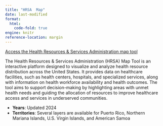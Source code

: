 ```yaml
---
title: "HRSA  Map"
date: last-modified
format: 
  html:
    code-fold: true
engine: knitr
reference-location: margin
---
```


[Access the Health Resources & Services Administration map tool](https://data.hrsa.gov/maps/map-tool/)

The Health Resources & Services Administration (HRSA) Map Tool is an interactive platform designed to visualize and analyze health resource distribution across the United States. It provides data on healthcare facilities, such as health centers, hospitals, and specialized services, along with information on health workforce availability and health outcomes. The tool aims to support decision-making by highlighting areas with unmet health needs and guiding the allocation of resources to improve healthcare access and services in underserved communities.

* **Years**: Updated 2024
* **Territories**: Several layers are available for Puerto Rico, Northern Mariana Islands, U.S. Virgin Islands, and American Samoa

